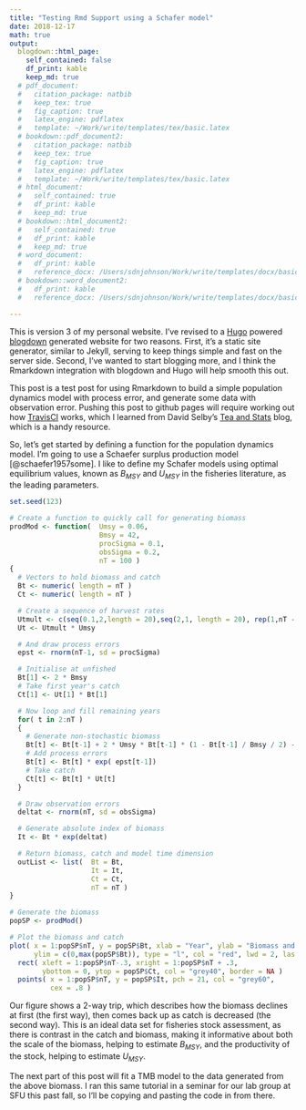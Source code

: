 ```yaml
---
title: "Testing Rmd Support using a Schafer model"
date: 2018-12-17
math: true
output: 
  blogdown::html_page:
    self_contained: false
    df_print: kable
    keep_md: true
  # pdf_document:
  #   citation_package: natbib
  #   keep_tex: true
  #   fig_caption: true
  #   latex_engine: pdflatex
  #   template: ~/Work/write/templates/tex/basic.latex
  # bookdown::pdf_document2:
  #   citation_package: natbib
  #   keep_tex: true
  #   fig_caption: true
  #   latex_engine: pdflatex
  #   template: ~/Work/write/templates/tex/basic.latex
  # html_document:
  #   self_contained: true
  #   df_print: kable
  #   keep_md: true
  # bookdown::html_document2:
  #   self_contained: true
  #   df_print: kable
  #   keep_md: true
  # word_document:
  #   df_print: kable
  #   reference_docx: /Users/sdnjohnson/Work/write/templates/docx/basic.docx
  # bookdown::word_document2:
  #   df_print: kable
  #   reference_docx: /Users/sdnjohnson/Work/write/templates/docx/basic.docx

---
```


This is version 3 of my personal website. I've revised to a [Hugo]() powered [blogdown](https://bookdown.org/yihui/blogdown/) generated website for two reasons. First, it's a static site generator, similar to Jekyll, serving to keep things simple and fast on the server side. Second, I've wanted to start blogging more, and I think the Rmarkdown integration with blogdown and Hugo will help smooth this out.

This post is a test post for using Rmarkdown to build a simple population dynamics model with process error, and generate some data with observation error. Pushing this post to github pages will require working out how <a href = http://www.travis-ci.com>TravisCI</a> works, which I learned from David Selby's [Tea and Stats](https://selbydavid.com/2017/06/22/blogdown-travis/) blog, which is a handy resource.

So, let's get started by defining a function for the population dynamics model. I'm going to use a Schaefer surplus production model [@schaefer1957some]. I like to define my Schafer models using optimal equilibrium values, known as $B_{MSY}$ and $U_{MSY}$ in the fisheries literature, as the leading parameters.

```r
set.seed(123)

# Create a function to quickly call for generating biomass
prodMod <- function(  Umsy = 0.06, 
                      Bmsy = 42, 
                      procSigma = 0.1, 
                      obsSigma = 0.2,
                      nT = 100 )
{
  # Vectors to hold biomass and catch
  Bt <- numeric( length = nT )
  Ct <- numeric( length = nT )

  # Create a sequence of harvest rates
  Utmult <- c(seq(0.1,2,length = 20),seq(2,1, length = 20), rep(1,nT - 40) )
  Ut <- Utmult * Umsy

  # And draw process errors
  epst <- rnorm(nT-1, sd = procSigma)

  # Initialise at unfished
  Bt[1] <- 2 * Bmsy
  # Take first year's catch
  Ct[1] <- Ut[1] * Bt[1]

  # Now loop and fill remaining years
  for( t in 2:nT )
  {
    # Generate non-stochastic biomass
    Bt[t] <- Bt[t-1] + 2 * Umsy * Bt[t-1] * (1 - Bt[t-1] / Bmsy / 2) - Ct[t-1]
    # Add process errors
    Bt[t] <- Bt[t] * exp( epst[t-1])
    # Take catch
    Ct[t] <- Bt[t] * Ut[t]
  }

  # Draw observation errors
  deltat <- rnorm(nT, sd = obsSigma)

  # Generate absolute index of biomass
  It <- Bt * exp(deltat)

  # Return biomass, catch and model time dimension
  outList <- list(  Bt = Bt,
                    It = It,
                    Ct = Ct,
                    nT = nT )
}

# Generate the biomass
popSP <- prodMod()

# Plot the biomass and catch
plot( x = 1:popSP$nT, y = popSP$Bt, xlab = "Year", ylab = "Biomass and Catch",
      ylim = c(0,max(popSP$Bt)), type = "l", col = "red", lwd = 2, las = 1  )
  rect( xleft = 1:popSP$nT-.3, xright = 1:popSP$nT + .3,
        ybottom = 0, ytop = popSP$Ct, col = "grey40", border = NA )
  points( x = 1:popSP$nT, y = popSP$It, pch = 21, col = "grey60",
          cex = .8 )

```

Our figure shows a 2-way trip, which describes how the biomass declines at first (the first way), then comes back up as catch is decreased (the second way). This is an ideal data set for fisheries stock assessment, as there is contrast in the catch and biomass, making it informative about both the scale of the biomass, helping to estimate $B_{MSY}$, and the productivity of the stock, helping to estimate $U_{MSY}$.

The next part of this post will fit a TMB model to the data generated from the above biomass. I ran this same tutorial in a seminar for our lab group at SFU this past fall, so I'll be copying and pasting the code in from there.

